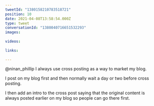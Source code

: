 ```yaml
---
tweetId: "1380158210783518721"
position: 10
date: 2021-04-08T13:58:54.000Z
type: tweet
conversationId: "1380040716651532293"
images:
  
videos:
  
links:
  
---
```

@ninan_phillip I always use cross posting as a way to market my blog. 

I post on my blog first and then normally wait a day or two before cross posting. 

I then add an intro to the cross post saying that the original content is always posted earlier on my blog so people can go there first.
